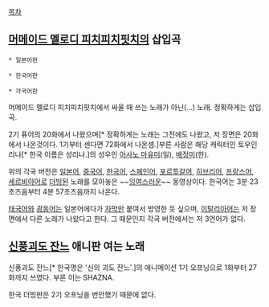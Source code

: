 [[목차]]

== [[머메이드 멜로디 피치피치핏치]]의 삽입곡 ==
 * 일본어판
{{{#!html
<iframe width="420" height="315" src="//www.youtube.com/embed/8Nn50ytvBHM" frameborder="0" allowfullscreen></iframe>
}}}
 * 한국어판
{{{#!html
<iframe width="560" height="315" src="//www.youtube.com/embed/z7VA4Jzu04Q" frameborder="0" allowfullscreen></iframe>
}}}
 * 각국어판
{{{#!html
<iframe width="420" height="315" src="//www.youtube.com/embed/4SkhqI6HmL8" frameborder="0" allowfullscreen></iframe>
}}}

머메이드 멜로디 피치피치핏치에서 싸울 때 쓰는 노래가 아닌(...) 노래. 정확하게는 삽입곡.

2기 퓨어의 20화에서 나왔으며[* 정확하게는 노래는 그전에도 나왔고, 저 장면은 20화에서 나온것이다. 1기부터 센다면 72화에서 나온셈.]부른 사람은 해당 캐릭터인 토우인 리나[* 한국 이름은 성리나.]의 성우인 [[아사노 마유미]](일), [[배정미]](한).

위의 각국 버전은 [[일본어]], [[중국어]], [[한국어]], [[스페인어]], [[포르투갈어]], [[히브리어]], [[프랑스어]], [[세르비아어]]로 [[더빙]]된 노래를 모아놓은 ~~[[잉여]]스러운~~ 동영상이다. 한국어는 3분 23초즈음부터 4분 57초즈음까지 나온다.

[[태국어]]와 [[광동어]]는 일본어에다가 [[자막]]만 붙여서 방영한 듯 싶으며, [[이탈리아어]]는 저 장면에서 다른 노래가 나왔다고 한다. 그 때문인지 각국 버전에서는 저 3언어가 없다.

== [[신풍괴도 잔느]] 애니판 여는 노래 ==
{{{#!html
<iframe width="420" height="315" src="//www.youtube.com/embed/igHKZtbVUQ8" frameborder="0" allowfullscreen></iframe>
}}}
신풍괴도 잔느[* 한국명은 '신의 괴도 잔느'.]의 애니메이션 1기 오프닝으로 1화부터 27화까지 쓰였다. 부른 이는 SHAZNA.

한국 더빙판은 2기 오프닝을 번안했기 때문에 없다.
